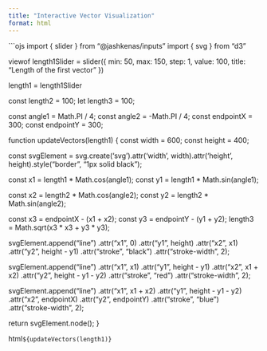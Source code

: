 ```yaml
---
title: "Interactive Vector Visualization"
format: html
---
```


```ojs
import { slider } from "@jashkenas/inputs"
import { svg } from "d3"

viewof length1Slider = slider({
  min: 50,
  max: 150,
  step: 1,
  value: 100,
  title: "Length of the first vector"
})

length1 = length1Slider

const length2 = 100;
let length3 = 100;

const angle1 = Math.PI / 4;
const angle2 = -Math.PI / 4;
const endpointX = 300;
const endpointY = 300;

function updateVectors(length1) {
  const width = 600;
  const height = 400;

  const svgElement = svg.create('svg').attr('width', width).attr('height', height).style("border", "1px solid black");

  const x1 = length1 * Math.cos(angle1);
  const y1 = length1 * Math.sin(angle1);

  const x2 = length2 * Math.cos(angle2);
  const y2 = length2 * Math.sin(angle2);

  const x3 = endpointX - (x1 + x2);
  const y3 = endpointY - (y1 + y2);
  length3 = Math.sqrt(x3 * x3 + y3 * y3);

  svgElement.append("line")
    .attr("x1", 0)
    .attr("y1", height)
    .attr("x2", x1)
    .attr("y2", height - y1)
    .attr("stroke", "black")
    .attr("stroke-width", 2);

  svgElement.append("line")
    .attr("x1", x1)
    .attr("y1", height - y1)
    .attr("x2", x1 + x2)
    .attr("y2", height - y1 - y2)
    .attr("stroke", "red")
    .attr("stroke-width", 2);

  svgElement.append("line")
    .attr("x1", x1 + x2)
    .attr("y1", height - y1 - y2)
    .attr("x2", endpointX)
    .attr("y2", endpointY)
    .attr("stroke", "blue")
    .attr("stroke-width", 2);

  return svgElement.node();
}

html`${updateVectors(length1)}`
